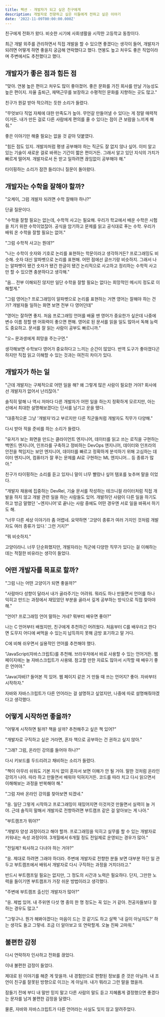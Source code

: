 ```yaml
---
title: 팩션 - 개발자가 되고 싶은 친구에게
description: 개발자로 전향하고 싶은 이들에게 전하고 싶은 이야기
date: '2022-11-09T00:00:00.000Z'
---
```


친구에게 전화가 왔다. 비슷한 시기에 사회생활을 시작한 고등학교 동창이다.

최근 개발 외주를 관리하면서 직접 개발을 할 수 있으면 좋겠다는 생각이 들어, 개발자가 되려면 어떻게 하면 좋을지 궁금해 연락했다고 했다. 연봉도 높고 처우도 좋은 직업이라며 주변에서도 추천했다고 했다.

## 개발자가 좋은 점과 힘든 점

"맞아. 연봉 높은 편이고 처우도 많이 좋아졌어. 좋은 문화를 가진 회사를 만날 가능성도 높은 편이지. 자율 출퇴근, 재택근무를 보장하고 수평적인 문화를 지향하는 곳도 많고."

친구가 뭔갈 받아 적으려는 듯한 소리가 들렸다.

"무엇보다 직업 자체에 대한 만족도가 높아. 무언갈 만들어낼 수 있다는 게 정말 매력적이거든. 내가 만든 걸로 다른 사람에게 편의를 줄 수 있다는 점이 큰 보람을 느끼게 해 줘."

좋은 이야기만 해줄 필요는 없을 것 같아 덧붙였다.

"힘든 점도 있지. 개발자처럼 평생 공부해야 하는 직군도 잘 없지 않나 싶어. 이미 알고 있는 기술이 새로운 걸로 바뀌는 기간이 짧은 편이거든. 그래서 알고 있던 지식의 가치가 빠르게 떨어져. 개발자로서 돈 받고 일하려면 끊임없이 공부해야 해."

타이핑하는 소리가 잠깐 들리더니 질문이 돌아왔다.

## 개발자는 수학을 잘해야 할까?

"오케이, 그럼 개발자 되려면 수학 잘해야 하나?"

단골 질문이다.

"수학을 잘할 필요는 없는데, 수학적 사고는 필요해. 우리가 학교에서 배운 수학은 시험을 치기 위한 수학이었잖아. 공식을 암기하고 문제를 읽고 공식대로 푸는 수학. 우리가 배워 온 수학을 잘할 필요는 없어."

"그럼 수학적 사고는 뭔데?"

"나는 수학이 숫자와 기호로 논리를 표현하는 학문이라고 생각하거든? 프로그래밍도 비슷해. 숫자 대신 알파벳으로 논리를 표현해. 어떤 점에선 글쓰기랑 비슷하지. 그래서 나는 알파벳이 됐건 숫자가 됐건 한글이 됐건 논리적으로 사고하고 정리하는 수학적 사고만 할 수 있으면 충분하다고 생각해."

"음... 전부 이해되진 않지만 일단 수학을 잘할 필요는 없다는 희망적인 메시지 정도로 이해할게."

"그럼 영어는? 프로그래밍이 알파벳으로 논리를 표현하는 거면 영어는 잘해야 하는 건가? 개발자들 일하는 화면 보면 전부 다 영어던데"

"영어는 잘하면 좋지. 처음 프로그래밍 언어를 배울 땐 영어가 중요한가 싶은데 나중에 변수 이름 정할 땐 어휘력이 좋으면 편해. 영어로 된 문서를 읽을 일도 많아서 독해 능력도 중요하고. 문서를 잘 읽는 사람이 공부도 빠르니까."

"오~ 문과생에게 희망을 주는구먼."

생각해보면 수학보다 영어가 중요하다고 느끼는 순간이 많았다. 번역 도구가 좋아졌다곤 하지만 직접 읽고 이해할 수 있는 것과는 여전히 차이가 있다.

## 개발자가 하는 일

"근데 개발자는 구체적으로 어떤 일을 해? 왜 그렇게 많은 사람이 필요한 거야? 회사에선 개발자가 없어서 난리잖아."

솔직히 말해 나 역시 저마다 다른 개발자가 어떤 일을 하는지 정확하게 모르지만, 아는 선에서 최대한 설명해보겠다는 단서를 남기고 운을 뗐다.

"대중적으론 그냥 '개발자'라고 부르지만 다른 직군들처럼 개발자도 직무가 다양해."

다시 받아 적을 준비를 하는 소리가 들렸다.

"유저가 보는 화면을 만드는 클라이언트 엔지니어, 데이터를 읽고 쓰는 로직을 구현하는 백엔드 엔지니어, 인프라를 구축하고 정비하는 DevOps 엔지니어, 데이터와 인프라의 안전을 책임지는 보안 엔지니어, 데이터를 빠르고 정확하게 분석하기 위해 고심하는 데이터 엔지니어, 컴퓨터가 잘 푸는 문제를 AI로 구현하는 ML 엔지니어... 등 종류가 많아."

친구가 타이핑하는 소리를 듣고 있자니 말이 너무 빨랐나 싶어 템포를 늦추며 말을 이었다.

"개발자 채용에 집중하는 DevRel, 기술 문서를 작성하는 테크니컬 라이터처럼 직접 개발을 하지 않고 개발 관련 일을 하는 사람들도 있어. 개발하던 사람이 다른 일을 하기도 하고 방금 말했던 '~엔지니어'로 끝나는 사람 중에도 어떤 경우엔 서로 일을 바꿔서 하기도 해.

"너무 다른 세상 이야기라 좀 어렵네. 요약하면 '고양이 종류가 여러 가지인 것처럼 개발자도 여러 종류가 있다.' 그런 거지?"

"뭐 비슷하지."

고양이라니. 너무 단순화했지만, 개발자라는 직군에 다양한 직무가 있다는 걸 이해하는 데는 적절한 비유라는 생각이 들었다.

## 어떤 개발자를 목표로 할까?

"그럼 나는 어떤 고양이가 되면 좋을까?"

"사람마다 성향이 달라서 내가 골라주기는 어려워. 뭐라도 하나 만들면서 언어를 하나 익히고 만드는 과정에서 재밌었던 부분을 골라서 깊게 공부하는 방식으로 직접 찾아야 해."

"언어? 프로그래밍 언어 말하는 거네? 뭐부터 배우면 좋아?"

나는 C 언어부터 배웠지만, 친구에게 추천하긴 어려웠다. 처음부터 C를 배우라고 한다면 도무지 어디에 써먹을 수 있는지 납득하지 못해 금방 포기하고 말 거다.

C에 비해 쉬우면서 실용적인 언어를 추천해야 했다.

"JavaScript(자바스크립트)를 추천해. 브라우저에서 바로 사용할 수 있는 언어거든. 웹 페이지에는 늘 자바스크립트가 사용돼. 참고할 만한 자료도 많아서 시작할 때 배우기 좋은 언어야."

"Java(자바)? 들어본 적 있어. 웹 페이지 같은 거 만들 때 쓰는 언어지? 좋아. 자바부터 시작하자."

자바와 자바스크립트가 다른 언어라는 걸 설명하고 싶었지만, 나중에 따로 설명해줘야겠다고 생각했다.

## 어떻게 시작하면 좋을까?

"어떻게 시작하면 될까? 책을 살까? 추천해주고 싶은 책 있어?"

"개발자로 구직하고 싶은 거라면, 혼자 책으로 공부하는 건 권하고 싶지 않아."

"그래? 그럼, 온라인 강의를 들어야 하나?"

다시 키보드를 두드리려고 채비하는 소리가 들렸다.

"책이 아무리 쉬워도 기본 지식 없이 혼자서 보면 이해가 안 될 거야. 말한 것처럼 온라인 강의가 나아. 따라 하고 만들면서 배워야 익혀지거든. 코드를 따라 치고 다시 읽으면서 이해해보는 과정을 반복해야 해."

"그럼 자바 온라인 강의를 찾아보면 되겠네."

"응. 일단 그렇게 시작하고 프로그래밍이 재밌어지면 이것저것 만들면서 실력이 늘 거야. 근데 솔직히 말해서 개발자로 전향하려면 부트캠프 같은 걸 알아보는 게 나아."

"부트캠프가 뭐야?"

"개발자 양성 과정이라고 해야 할까. 프로그래밍을 익히고 실무를 할 수 있는 개발자로 키워내는 속성 과정이야. 3개월에서 6개월 정도 전일제로 운영되는 경우가 많아."

"전일제? 퇴사하고 다녀야 하는 거야?"

"응. 제대로 하려면 그래야 하더라. 주변에 개발자로 전향한 분들 보면 대부분 하던 일 관두고 부트캠프에서 배워서 개발자로 다시 구직하는 과정을 거치더라고."

반드시 부트캠프일 필요는 없지만, 그 정도의 시간과 노력은 필요하다. 단지, 그만한 노력을 들이기엔 부트캠프가 가장 쉬운 방법이라고 생각했다.

"주변에 부트캠프 출신인 개발자가 많아?"

"응. 제법 있어. 내 주위엔 다섯 명 중의 한 명 정도는 꼭 있는 거 같아. 전공자들보다 잘하는 경우도 많고."

"그렇구나. 뭔가 해봐야겠다는 마음이 드는 것 같기도 하고 살짝 '내 길이 아닐지도?' 하는 생각도 들고 그렇네. 조금 더 알아보고 또 연락할게. 오늘 진짜 고마워."

## 불편한 감정

다시 연락하자 인사하고 전화를 끊었다.

이내 불편한 감정이 들었다.

제대로 된 이야기를 해준 게 맞을까. 내 경험만으로 편향된 정보를 준 것은 아닐까. 내 조언이 친구를 잘못된 방향으로 이끄는 게 아닐까. 내가 뭐라고 그런 말을 했을까.

잠들기 전에 부디 내 말만 믿지 말고 다른 사람의 말도 듣고 지혜롭게 결정했으면 좋겠다는 문자를 남겨 불편한 감정을 달랬다.

물론, 자바와 자바스크립트가 다른 언어라는 사실도 잊지 않고 알려주었다.
